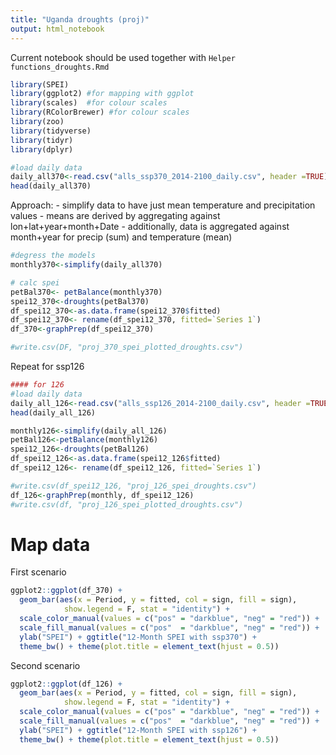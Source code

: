 ```yaml
---
title: "Uganda droughts (proj)"
output: html_notebook
---
```


Current notebook should be used together with `Helper functions_droughts.Rmd`

```r
library(SPEI)
library(ggplot2) #for mapping with ggplot
library(scales)  #for colour scales
library(RColorBrewer) #for colour scales
library(zoo)
library(tidyverse)
library(tidyr)
library(dplyr)
```



```r
#load daily data
daily_all370<-read.csv("alls_ssp370_2014-2100_daily.csv", header =TRUE)
head(daily_all370)
```

Approach:
- simplify data to have just mean temperature and precipitation values
- means are derived by aggregating against lon+lat+year+month+Date
- additionally, data is aggregated against month+year for precip (sum) and temperature (mean)

```r
#degress the models
monthly370<-simplify(daily_all370)

# calc spei
petBal370<- petBalance(monthly370)
spei12_370<-droughts(petBal370)
df_spei12_370<-as.data.frame(spei12_370$fitted)
df_spei12_370<- rename(df_spei12_370, fitted=`Series 1`)
df_370<-graphPrep(df_spei12_370)

#write.csv(DF, "proj_370_spei_plotted_droughts.csv")
```

Repeat for ssp126
```r
#### for 126
#load daily data
daily_all_126<-read.csv("alls_ssp126_2014-2100_daily.csv", header =TRUE)
head(daily_all_126)

monthly126<-simplify(daily_all_126)
petBal126<-petBalance(monthly126)
spei12_126<-droughts(petBal126)
df_spei12_126<-as.data.frame(spei12_126$fitted)
df_spei12_126<- rename(df_spei12_126, fitted=`Series 1`)

#write.csv(df_spei12_126, "proj_126_spei_droughts.csv")
df_126<-graphPrep(monthly, df_spei12_126)
#write.csv(df, "proj_126_spei_plotted_droughts.csv")
```


# Map data
First scenario
```r
ggplot2::ggplot(df_370) +
  geom_bar(aes(x = Period, y = fitted, col = sign, fill = sign),
            show.legend = F, stat = "identity") +
  scale_color_manual(values = c("pos" = "darkblue", "neg" = "red")) +
  scale_fill_manual(values = c("pos"  = "darkblue", "neg" = "red")) +
  ylab("SPEI") + ggtitle("12-Month SPEI with ssp370") +
  theme_bw() + theme(plot.title = element_text(hjust = 0.5))
```
Second scenario
```r
ggplot2::ggplot(df_126) +
  geom_bar(aes(x = Period, y = fitted, col = sign, fill = sign),
            show.legend = F, stat = "identity") +
  scale_color_manual(values = c("pos" = "darkblue", "neg" = "red")) +
  scale_fill_manual(values = c("pos"  = "darkblue", "neg" = "red")) +
  ylab("SPEI") + ggtitle("12-Month SPEI with ssp126") +
  theme_bw() + theme(plot.title = element_text(hjust = 0.5))
```
